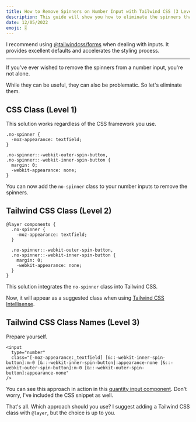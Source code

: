 ```yaml
---
title: How to Remove Spinners on Number Input with Tailwind CSS (3 Levels) (v3)
description: This guide will show you how to eliminate the spinners that appear on number inputs using Tailwind CSS.
date: 12/05/2022
emoji: 🎚️
---
```


I recommend using [@tailwindcss/forms](https://github.com/tailwindlabs/tailwindcss-forms) when dealing with inputs. It provides excellent defaults and accelerates the styling process.

---

If you've ever wished to remove the spinners from a number input, you're not alone.

While they can be useful, they can also be problematic. So let's eliminate them.

## CSS Class (Level 1)

This solution works regardless of the CSS framework you use.

```
.no-spinner {
  -moz-appearance: textfield;
}

.no-spinner::-webkit-outer-spin-button,
.no-spinner::-webkit-inner-spin-button {
  margin: 0;
  -webkit-appearance: none;
}
```

You can now add the `no-spinner` class to your number inputs to remove the spinners.

## Tailwind CSS Class (Level 2)

```
@layer components {
  .no-spinner {
    -moz-appearance: textfield;
  }

  .no-spinner::-webkit-outer-spin-button,
  .no-spinner::-webkit-inner-spin-button {
    margin: 0;
    -webkit-appearance: none;
  }
}
```

This solution integrates the `no-spinner` class into Tailwind CSS.

Now, it will appear as a suggested class when using [Tailwind CSS Intellisense](https://tailwindcss.com/docs/editor-setup#intelli-sense-for-vs-code).

## Tailwind CSS Class Names (Level 3)

Prepare yourself.

```
<input
  type="number"
  class="[-moz-appearance:_textfield] [&::-webkit-inner-spin-button]:m-0 [&::-webkit-inner-spin-button]:appearance-none [&::-webkit-outer-spin-button]:m-0 [&::-webkit-outer-spin-button]:appearance-none"
/>
```

You can see this approach in action in this [quantity input component](/components/application/quantity-inputs#component-2). Don't worry, I've included the CSS snippet as well.

That's all. Which approach should you use? I suggest adding a Tailwind CSS class with `@layer`, but the choice is up to you.
